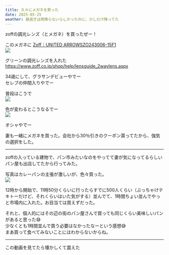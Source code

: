 ```yaml
---
title: 久々にメガネを買った
date: 2025-05-25
weather: 昼過ぎは雨降らないらしかったのに、少しだけ降ってた
---
```


zoffの調光レンズ（とメガネ）を買ったぜー！

このメガネに [Zoff｜UNITED ARROWSZO243006-15F1](https://www.zoff.co.jp/shop/g/gZO243006-15F1/)  
![](https://images.kechiiiiin.com/diary/20250921160834.png)

グリーンの調光レンズを入れた  
https://www.zoff.co.jp/shop/help/lensguide_2waylens.aspx

34歳にして、グラサンデビューやでー  
セレブの仲間入りやでー

普段はこうで  
![](https://images.kechiiiiin.com/diary/20250921153051.jpeg)

色が変わるとこうなるでー  
![](https://images.kechiiiiin.com/diary/20250921153102.jpeg)

オシャやでー

妻も一緒にメガネを買った。会社から30％引きのクーポン貰ってたから、強気の選択をした。

---

zoffの入っている建物で、パン市みたいなのをやってて妻が気になってるらしいパン屋も出店してたから行ってみた。

写真はカレーパンの主張が激しいが、色々買った。  
![](https://images.kechiiiiin.com/diary/20250921153121.jpeg)

12時から開始で、11時50分くらいに行ったらすでに500人くらい（ぶっちゃけテキトーだけど、それくらいはいた気がする）並んでて、1時間ちょい並んでやっと市場内に入れた。お目当ては買えずだった。

それと、個人的にはその辺の街のパン屋さんで買っても同じくらい美味しいパンがあると思った😅  
少なくとも1時間並んで買う必要はなかったなーという感想😅  
まあ買って食べてみないことにはわからないからね。

---

この動画を見てたら懐かしくて震えた  
<YouTube id="eJgBMv_hqqc" playlabel="Play" />
